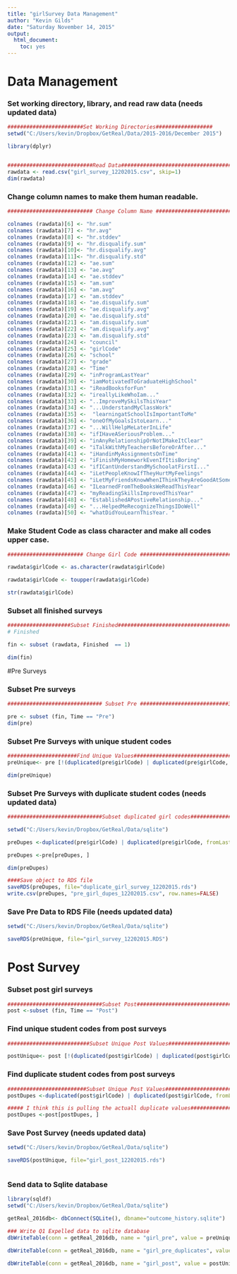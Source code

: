 ```yaml
---
title: "girlSurvey Data Management"
author: "Kevin Gilds"
date: "Saturday November 14, 2015"
output:
  html_document:
    toc: yes
---
```


# Data Management

### Set working directory, library, and read raw data (needs updated data)


```r
########################Set Working Directories##################
setwd("C:/Users/kevin/Dropbox/GetReal/Data/2015-2016/December 2015")

library(dplyr)


###########################Read Data#############################################
rawdata <- read.csv("girl_survey_12202015.csv", skip=1)
dim(rawdata)

```


### Change column names to make them human readable.
```r

########################### Change Column Name #################################

colnames (rawdata)[6] <- "hr.sum"
colnames (rawdata)[7] <- "hr.avg"
colnames (rawdata)[8] <- "hr.stddev"
colnames (rawdata)[9] <- "hr.disqualify.sum"
colnames (rawdata)[10]<- "hr.disqualify.avg"
colnames (rawdata)[11]<- "hr.disqualify.std"
colnames (rawdata)[12] <- "ae.sum"
colnames (rawdata)[13] <- "ae.avg"
colnames (rawdata)[14] <- "ae.stddev"
colnames (rawdata)[15] <- "am.sum"
colnames (rawdata)[16] <- "am.avg"
colnames (rawdata)[17] <- "am.stddev"
colnames (rawdata)[18] <- "ae.disqualify.sum"
colnames (rawdata)[19] <- "ae.disqualify.avg"
colnames (rawdata)[20] <- "ae.disqualify.std"
colnames (rawdata)[21] <- "am.disqualify.sum"
colnames (rawdata)[22] <- "am.disqualify.avg"
colnames (rawdata)[23] <- "am.disqualify.std"
colnames (rawdata)[24] <- "council"
colnames (rawdata)[25] <- "girlCode"
colnames (rawdata)[26] <- "school"
colnames (rawdata)[27] <- "grade"
colnames (rawdata)[28] <- "Time"
colnames (rawdata)[29] <- "inProgramLastYear"
colnames (rawdata)[30] <- "iamMotivatedToGraduateHighSchool"
colnames (rawdata)[31] <- "iReadBooksforFun"
colnames (rawdata)[32] <- "ireallyLikeWhoIam..."
colnames (rawdata)[33] <- "..ImproveMySkilsThisYear"
colnames (rawdata)[34] <- "...UnderstandMyClassWork"
colnames (rawdata)[35] <-  "learningatSchoolIsImportantToMe"
colnames (rawdata)[36] <- "oneOfMyGoalsIstoLearn..."
colnames (rawdata)[37] <- "...WillHelpMeLaterInLife"
colnames (rawdata)[38] <- "ifIHaveASeriousProblem..."
colnames (rawdata)[39] <- "inAnyRelationshipOrNotIMakeItClear"
colnames (rawdata)[40] <- "iTalkWithMyTeachersBeforeOrAfter..."
colnames (rawdata)[41] <- "iHandinMyAssignmentsOnTime"
colnames (rawdata)[42] <- "iFinishMyHomeworkEvenIfItisBoring"
colnames (rawdata)[43] <- "ifICantUnderstandMySchoolatFirstI..."
colnames (rawdata)[44] <- "iLetPeopleKnowIfTheyHurtMyFeelings"
colnames (rawdata)[45] <- "iLetMyFriendsKnowWhenIThinkTheyAreGoodAtSomething"
colnames (rawdata)[46] <- "ILearnedFromTheBooksWeReadThisYear"
colnames (rawdata)[47] <- "myReadingSkillsImprovedThisYear"
colnames (rawdata)[48] <- "EstablishedAPostiveRelationship..."
colnames (rawdata)[49] <- "...HelpedMeRecognizeThingsIDoWell"
colnames (rawdata)[50] <- "whatDidYouLearnThisYear. "


```

### Make Student Code as class character and make all codes upper case.

```r

######################## Change Girl Code #################################

rawdata$girlCode <- as.character(rawdata$girlCode)

rawdata$girlCode <- toupper(rawdata$girlCode)

str(rawdata$girlCode)


```


### Subset all finished surveys

```r

####################Subset Finished#####################################
# Finished 

fin <- subset (rawdata, Finished  == 1)

dim(fin)
```

#Pre Surveys

### Subset Pre surveys

```r

############################## Subset Pre ############################3

pre <- subset (fin, Time == "Pre")
dim(pre)

```


### Subset Pre Surveys with unique student codes

```r

######################Find Unique Values################################################
preUnique<- pre [!(duplicated(pre$girlCode) | duplicated(pre$girlCode, fromLast = TRUE)), ]

dim(preUnique)

```


### Subset Pre Surveys with duplicate student codes (needs updated data)
```r
##############################Subset duplicated girl codes##################

setwd("C:/Users/kevin/Dropbox/GetReal/Data/sqlite")

preDupes <-duplicated(pre$girlCode) | duplicated(pre$girlCode, fromLast=TRUE)

preDupes <-pre[preDupes, ]

dim(preDupes)

####Save object to RDS file
saveRDS(preDupes, file="duplicate_girl_survey_12202015.rds")
write.csv(preDupes, "pre_girl_dupes_12202015.csv", row.names=FALSE)

```


### Save Pre Data to RDS File (needs updated data)
```r
setwd("C:/Users/kevin/Dropbox/GetReal/Data/sqlite")

saveRDS(preUnique, file="girl_survey_12202015.RDS")


```



# Post Survey 

### Subset post girl surveys

```r
##############################Subset Post###############################
post <-subset (fin, Time == "Post")


```


### Find unique student codes from post surveys
```r
##########################Subset Unique Post Values####################

postUnique<- post [!(duplicated(post$girlCode) | duplicated(post$girlCode, fromLast = TRUE)), ]


```


### Find duplicate student codes from post surveys
```r

#########################Subset Unique Post Values######################
postDupes <-duplicated(post$girlCode) | duplicated(post$girlCode, fromLast=TRUE)

##### I think this is pulling the actuall duplicate values####################
postDupes <-post[postDupes, ]


```


### Save Post Survey (needs updated data)
```r
setwd("C:/Users/kevin/Dropbox/GetReal/Data/sqlite")

saveRDS(postUnique, file="girl_post_12202015.rds")



```

### Send data to Sqlite database
```r
library(sqldf)
setwd("C:/Users/kevin/Dropbox/GetReal/Data/sqlite")

getReal_2016db<- dbConnect(SQLite(), dbname="outcome_history.sqlite")

### Write Q1 Expelled data to sqlite database
dbWriteTable(conn = getReal_2016db, name = "girl_pre", value = preUnique, row.names=FALSE, overwrite=TRUE)

dbWriteTable(conn = getReal_2016db, name = "girl_pre_duplicates", value = preDupes, row.names=FALSE, overwrite=TRUE)

dbWriteTable(conn = getReal_2016db, name = "girl_post", value = postUnique, row.names=FALSE, overwrite=TRUE)




```

